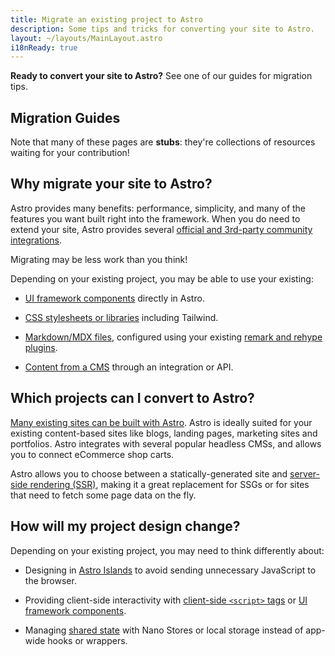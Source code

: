 ```yaml
---
title: Migrate an existing project to Astro
description: Some tips and tricks for converting your site to Astro.
layout: ~/layouts/MainLayout.astro
i18nReady: true
---
```


**Ready to convert your site to Astro?** See one of our guides for migration tips.

## Migration Guides

<MigrationGuidesNav />

Note that many of these pages are **stubs**: they're collections of resources waiting for your contribution!

## Why migrate your site to Astro?

Astro provides many benefits: performance, simplicity, and many of the features you want built right into the framework. When you do need to extend your site, Astro provides several [official and 3rd-party community integrations](https://astro.build/integrations).

Migrating may be less work than you think!

Depending on your existing project, you may be able to use your existing:

- [UI framework components](/en/core-concepts/framework-components/) directly in Astro. 

- [CSS stylesheets or libraries](/en/guides/styling/) including Tailwind.

- [Markdown/MDX files](/en/guides/markdown-content/), configured using your existing [remark and rehype plugins](/en/guides/markdown-content/#configuring-markdown-and-mdx).

- [Content from a CMS](/en/guides/cms/) through an integration or API.


## Which projects can I convert to Astro?

[Many existing sites can be built with Astro](/en/concepts/why-astro/). Astro is ideally suited for your existing content-based sites like blogs, landing pages, marketing sites and portfolios. Astro integrates with several popular headless CMSs, and allows you to connect eCommerce shop carts.

Astro allows you to choose between a statically-generated site and [server-side rendering (SSR)](/en/guides/server-side-rendering/), making it a great replacement for SSGs or for sites that need to fetch some page data on the fly.

## How will my project design change?

Depending on your existing project, you may need to think differently about:

- Designing in [Astro Islands](/en/concepts/islands/#what-is-an-astro-island) to avoid sending unnecessary JavaScript to the browser.

- Providing client-side interactivity with [client-side `<script>` tags](/en/guides/client-side-scripts/) or [UI framework components](/en/core-concepts/framework-components/).

- Managing [shared state](/en/core-concepts/sharing-state/) with Nano Stores or local storage instead of app-wide hooks or wrappers.

